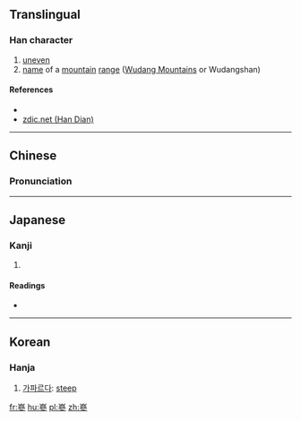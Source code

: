 ==Translingual==

===Han character===
{{Han char|rn=46|rad=山|as=11|sn=14|four=22202|canj=UIIH|ids=⿱山參}}

# [[uneven]]
# [[name]] of a [[mountain]] [[range]] ([[w:Wudang Mountains|Wudang Mountains]] or Wudangshan)

====References====
* {{Han ref|kx=0318.160|dkj=08398|dj=0618.340|hdz=10796.030|uh=5D7E|ud=23934|bh=E1AD|bd=57773}}
*[http://www.zdic.net/zd/zi/ZdicE5ZdicB5ZdicBE.htm zdic.net (Han Dian)]

----

==Chinese==
{{zh-forms}}

===Pronunciation===
{{zh-pron
|m=cēn,lǚ
|c=cam1
|mc=y
|oc=y
|ma=
|cat=a,pn
}}

----

==Japanese==

===Kanji===
{{ja-kanji|grade=|rs=山11}}

# {{defn|lang=ja|sort=山11}}

====Readings====
* {{ja-readings|on=[[しん]] (shin), [[さん]] (san), [[そん]] (son)|kun=}}

----

==Korean==

===Hanja===
{{ko-hanja|hangeul=참|eumhun=|rv=cham|mr=ch'am|y=cham}}

# [[가파르다]]: [[steep]]

[[fr:嵾]]
[[hu:嵾]]
[[pl:嵾]]
[[zh:嵾]]